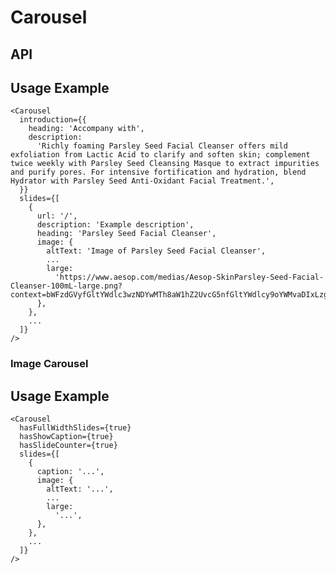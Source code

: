 
<Meta
  title="Components/Carousel"
  component={Carousel}
  decorators={[withKnobs]}
/>

# Carousel

<Preview>
  <Story name="Base component - Product Carousel">
    <Carousel
      introduction={CarouselFixture.introduction}
      slides={[
        {
          url: text('firstSlide.url', '/'),
          description: text('firstSlide.description', 'Example description 1'),
          heading: text('firstSlide.heading', 'Parsley Seed Facial Cleanser'),
          image: {
            altText: text(
              'firstSlide.image.altText',
              'Image of Parsley Seed Facial Cleanser',
            ),
            small: text(
              'firstSlide.image.small',
              'https://www.aesop.com/medias/Aesop-SkinParsley-Seed-Facial-Cleanser-100mL-large.png?context=bWFzdGVyfGltYWdlc3wzNDYwMTh8aW1hZ2UvcG5nfGltYWdlcy9oYWMvaDIxLzg4MTUwMjM1ODczNTgucG5nfGFlYmNhMjRiM2Q2NWMzZTA1ZjljOTEyZmMxYmUyMTMyZDgyYjY4MGJlODU2OWEyNjkzYWQ0ZTBmMDY0NmQ1NjQ',
            ),
            medium: text(
              'firstSlide.image.medium',
              'https://www.aesop.com/medias/Aesop-SkinParsley-Seed-Facial-Cleanser-100mL-large.png?context=bWFzdGVyfGltYWdlc3wzNDYwMTh8aW1hZ2UvcG5nfGltYWdlcy9oYWMvaDIxLzg4MTUwMjM1ODczNTgucG5nfGFlYmNhMjRiM2Q2NWMzZTA1ZjljOTEyZmMxYmUyMTMyZDgyYjY4MGJlODU2OWEyNjkzYWQ0ZTBmMDY0NmQ1NjQ',
            ),
            large: text(
              'firstSlide.image.large',
              'https://www.aesop.com/medias/Aesop-SkinParsley-Seed-Facial-Cleanser-100mL-large.png?context=bWFzdGVyfGltYWdlc3wzNDYwMTh8aW1hZ2UvcG5nfGltYWdlcy9oYWMvaDIxLzg4MTUwMjM1ODczNTgucG5nfGFlYmNhMjRiM2Q2NWMzZTA1ZjljOTEyZmMxYmUyMTMyZDgyYjY4MGJlODU2OWEyNjkzYWQ0ZTBmMDY0NmQ1NjQ',
            ),
          },
        },
        ...CarouselFixture.slides,
      ]}
    />
  </Story>
</Preview>

## API

<Props of={Carousel} />

## Usage Example

```
<Carousel
  introduction={{
    heading: 'Accompany with',
    description:
      'Richly foaming Parsley Seed Facial Cleanser offers mild exfoliation from Lactic Acid to clarify and soften skin; complement twice weekly with Parsley Seed Cleansing Masque to extract impurities and purify pores. For intensive fortification and hydration, blend Hydrator with Parsley Seed Anti-Oxidant Facial Treatment.',
  }}
  slides={[
    {
      url: '/',
      description: 'Example description',
      heading: 'Parsley Seed Facial Cleanser',
      image: {
        altText: 'Image of Parsley Seed Facial Cleanser',
        ...
        large:
          'https://www.aesop.com/medias/Aesop-SkinParsley-Seed-Facial-Cleanser-100mL-large.png?context=bWFzdGVyfGltYWdlc3wzNDYwMTh8aW1hZ2UvcG5nfGltYWdlcy9oYWMvaDIxLzg4MTUwMjM1ODczNTgucG5nfGFlYmNhMjRiM2Q2NWMzZTA1ZjljOTEyZmMxYmUyMTMyZDgyYjY4MGJlODU2OWEyNjkzYWQ0ZTBmMDY0NmQ1NjQ',
      },
    },
    ...
  ]}
/>
```

### Image Carousel

<Preview>
  <Story name="Image Carousel">
    <Carousel
      hasFullWidthSlides={boolean('imageCarousel.hasFullWidthSlides', true)}
      hasShowCaption={boolean('imageCarousel.hasShowCaption', true)}
      hasSlideCounter={boolean('imageCarousel.hasSlideCounter', true)}
      slides={[
        {
          caption: text(
            'firstImageSlide.caption',
            'Image One Lorem ipsum dolor sit amet, consectetur adipiscing elit. Vestibulum facilisis ligula elementum.',
          ),
          image: {
            altText: text(
              'firstImageSlide.image.altText',
              'Image of Parsley Seed Facial Cleanser',
            ),
            small: text(
              'firstImageSlide.image.small',
              '/assets/images/ImageCarousel/image-one-small.jpg',
            ),
            medium: text(
              'firstImageSlide.image.medium',
              '/assets/images/ImageCarousel/image-one-medium.jpg',
            ),
            large: text(
              'firstImageSlide.image.large',
              '/assets/images/ImageCarousel/image-one-large.jpg',
            ),
          },
        },
        ...CarouselFixture.imageSlides,
      ]}
    />
  </Story>
</Preview>

## Usage Example

```
<Carousel
  hasFullWidthSlides={true}
  hasShowCaption={true}
  hasSlideCounter={true}
  slides={[
    {
      caption: '...',
      image: {
        altText: '...',
        ...
        large:
          '...',
      },
    },
    ...
  ]}
/>
```
